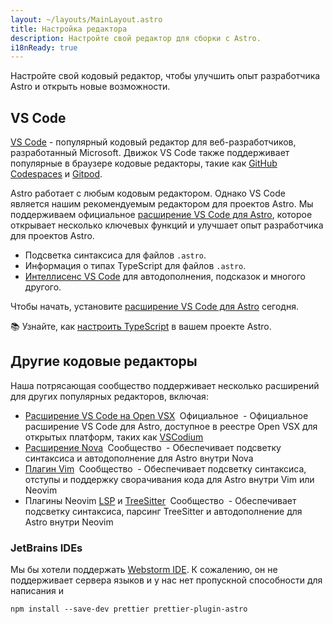```yaml
---
layout: ~/layouts/MainLayout.astro
title: Настройка редактора
description: Настройте свой редактор для сборки с Astro.
i18nReady: true
---
```


Настройте свой кодовый редактор, чтобы улучшить опыт разработчика Astro и открыть новые возможности.

## VS Code

[VS Code](https://code.visualstudio.com/) - популярный кодовый редактор для веб-разработчиков, разработанный Microsoft. Движок VS Code также поддерживает популярные в браузере кодовые редакторы, такие как [GitHub Codespaces](https://github.com/features/codespaces) и [Gitpod](https://gitpod.io/).

Astro работает с любым кодовым редактором. Однако VS Code является нашим рекомендуемым редактором для проектов Astro. Мы поддерживаем официальное [расширение VS Code для Astro](https://marketplace.visualstudio.com/items?itemName=astro-build.astro-vscode), которое открывает несколько ключевых функций и улучшает опыт разработчика для проектов Astro.

- Подсветка синтаксиса для файлов `.astro`.
- Информация о типах TypeScript для файлов `.astro`.
- [Интеллисенс VS Code](https://code.visualstudio.com/docs/editor/intellisense) для автодополнения, подсказок и многого другого.

Чтобы начать, установите [расширение VS Code для Astro](https://marketplace.visualstudio.com/items?itemName=astro-build.astro-vscode) сегодня.

📚 Узнайте, как [настроить TypeScript](/en/guides/typescript/) в вашем проекте Astro.

## Другие кодовые редакторы

Наша потрясающая сообщество поддерживает несколько расширений для других популярных редакторов, включая:

- [Расширение VS Code на Open VSX](https://open-vsx.org/extension/astro-build/astro-vscode) <span style="margin: 0.25em;"><Badge variant="accent">Официальное</Badge></span> - Официальное расширение VS Code для Astro, доступное в реестре Open VSX для открытых платформ, таких как [VSCodium](https://vscodium.com/)
- [Расширение Nova](https://extensions.panic.com/extensions/sciencefidelity/sciencefidelity.astro/) <span style="margin: 0.25em;"><Badge variant="neutral">Сообщество</Badge></span> - Обеспечивает подсветку синтаксиса и автодополнение для Astro внутри Nova
- [Плагин Vim](https://github.com/wuelnerdotexe/vim-astro) <span style="margin: 0.25em;"><Badge variant="neutral">Сообщество</Badge></span> - Обеспечивает подсветку синтаксиса, отступы и поддержку сворачивания кода для Astro внутри Vim или Neovim
- Плагины Neovim [LSP](https://github.com/neovim/nvim-lspconfig/blob/master/doc/server_configurations.md#astro) и [TreeSitter](https://github.com/virchau13/tree-sitter-astro) <span style="margin: 0.25em;"><Badge variant="neutral">Сообщество</Badge></span> - Обеспечивает подсветку синтаксиса, парсинг TreeSitter и автодополнение для Astro внутри Neovim

### JetBrains IDEs

Мы бы хотели поддержать [Webstorm IDE](https://www.jetbrains.com/webstorm/). К сожалению, он не поддерживает сервера языков и у нас нет пропускной способности для написания и
```shell
npm install --save-dev prettier prettier-plugin-astro
```

